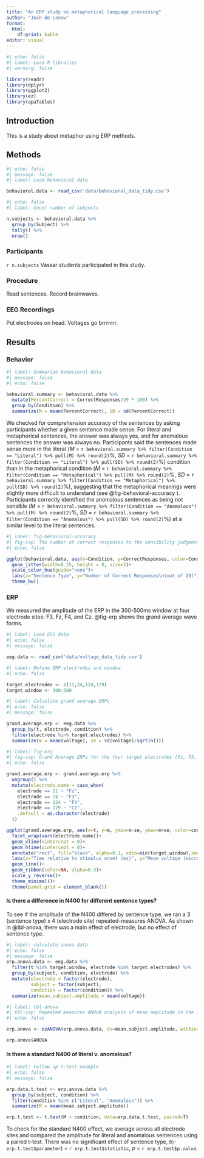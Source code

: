 ```yaml
---
title: "An ERP study on metaphorical language processing"
author: "Josh de Leeuw"
format: 
  html:
    df-print: kable
editor: visual
---
```


```r
#| echo: false
#| label: Load R libraries
#| warning: false

library(readr)
library(dplyr)
library(ggplot2)
library(ez)
library(apaTables)

```

## Introduction

This is a study about metaphor using ERP methods.

## Methods

```r
#| echo: false
#| message: false
#| label: Load behavioral data

behavioral.data <- read_csv('data/behavioral_data_tidy.csv')

```

```r
#| echo: false
#| label: Count number of subjects

n.subjects <- behavioral.data %>% 
  group_by(Subject) %>% 
  tally() %>% 
  nrow()
```

### Participants

`r n.subjects` Vassar students participated in this study.

### Procedure

Read sentences. Record brainwaves.

### EEG Recordings

Put electrodes on head. Voltages go brrrrrrr.

## Results

### Behavior

```r
#| label: Summarize behavioral data
#| message: false
#| echo: false

behavioral.summary <- behavioral.data %>%
  mutate(PercentCorrect = CorrectResponses/29 * 100) %>%
  group_by(Condition) %>%
  summarize(M = mean(PercentCorrect), SD = sd(PercentCorrect))

```

We checked for comprehension accuracy of the sentences by asking participants whether a given sentence made sense. For literal and metaphorical sentences, the answer was always yes, and for anomalous sentences the answer was always no. Participants said the sentences made sense more in the literal (*M* = `r behavioral.summary %>% filter(Condition == "Literal") %>% pull(M) %>% round(2)`%, *SD* = `r behavioral.summary %>% filter(Condition == "Literal") %>% pull(SD) %>% round(2)`%) condition than in the metaphorical condition (*M* = `r behavioral.summary %>% filter(Condition == "Metaphorical") %>% pull(M) %>% round(2)`%, *SD* = `r behavioral.summary %>% filter(Condition == "Metaphorical") %>% pull(SD) %>% round(2)`%), suggesting that the metaphorical meanings were slightly more difficult to understand (see @fig-behavioral-accuracy ). Participants correctly identified the anomalous sentences as being not sensible (*M* = `r behavioral.summary %>% filter(Condition == "Anomalous") %>% pull(M) %>% round(2)`%, *SD* = `r behavioral.summary %>% filter(Condition == "Anomalous") %>% pull(SD) %>% round(2)`%) at a similar level to the literal sentences.

```r
#| label: fig-behavioral-accuracy
#| fig-cap: The number of correct responses to the sensibility judgments was slightly lower for metaphorical sentences.
#| echo: false

ggplot(behavioral.data, aes(x=Condition, y=CorrectResponses, color=Condition))+
  geom_jitter(width=0.25, height = 0, size=2)+
  scale_color_hue(guide="none")+
  labs(x="Sentence Type", y="Number of Correct Responses\n(out of 29)")+
  theme_bw()
```

### ERP

We measured the amplitude of the ERP in the 300-500ms window at four electrode sites: F3, Fz, F4, and Cz. @fig-erp shows the grand average wave forms.

```r
#| label: Load EEG data
#| echo: false
#| message: false

eeg.data <- read_csv('data/voltage_data_tidy.csv')
```

```r
#| label: Define ERP electrodes and window
#| echo: false

target.electrodes <- c(11,24,124,129)
target.window <- 300:500
```

```r
#| label: Calculate grand average ERPs
#| echo: false
#| message: false

grand.average.erp <- eeg.data %>%
  group_by(t, electrode, condition) %>%
  filter(electrode %in% target.electrodes) %>%
  summarize(m = mean(voltage), se = sd(voltage)/sqrt(n()))
```

```r
#| label: fig-erp
#| fig-cap: Grand Average ERPs for the four target electrodes (Fz, F3, F4, Cz). The shaded window represents the target time window for our analysis of the N4 ERP component.
#| echo: false

grand.average.erp <- grand.average.erp %>%
  ungroup() %>%
  mutate(electrode.name = case_when(
    electrode == 11 ~ "Fz",
    electrode == 24 ~ "F3",
    electrode == 124 ~ "F4",
    electrode == 129 ~ "Cz",
    .default = as.character(electrode)
  ))

ggplot(grand.average.erp, aes(x=t, y=m, ymin=m-se, ymax=m+se, color=condition, fill=condition))+
  facet_wrap(vars(electrode.name))+
  geom_vline(xintercept = 0)+
  geom_hline(yintercept = 0)+
  annotate("rect", fill="black", alpha=0.1, xmin=min(target.window),xmax=max(target.window), ymin=-5, ymax=5)+
  labs(x="Time relative to stimulus onset (ms)", y="Mean voltage (microvolts)")+
  geom_line()+
  geom_ribbon(color=NA, alpha=0.3)+
  scale_y_reverse()+
  theme_minimal()+
  theme(panel.grid = element_blank())

```

#### Is there a difference in N400 for different sentence types?

To see if the amplitude of the N400 differed by sentence type, we ran a 3 (sentence type) x 4 (electrode site) repeated-measures ANOVA. As shown in @tbl-anova, there was a main effect of electrode, but no effect of sentence type.

```r
#| label: calculate anova data
#| echo: false
#| message: false
erp.anova.data <- eeg.data %>%
  filter(t %in% target.window, electrode %in% target.electrodes) %>%
  group_by(subject, condition, electrode) %>%
  mutate(electrode = factor(electrode),
         subject = factor(subject),
         condition = factor(condition)) %>%
  summarize(mean.subject.amplitude = mean(voltage))
```

```r
#| label: tbl-anova
#| tbl-cap: Repeated measures ANOVA analysis of mean amplitude in the 300-500ms window post-stimulus onset.
#| echo: false

erp.anova <- ezANOVA(erp.anova.data, dv=mean.subject.amplitude, within=c(condition, electrode), wid=subject)

erp.anova$ANOVA
```

#### Is there a standard N400 of literal v. anomalous?

```r
#| label: Follow up t-test example
#| echo: false
#| message: false

erp.data.t.test <- erp.anova.data %>%
  group_by(subject, condition) %>%
  filter(condition %in% c("Literal", "Anomalous")) %>%
  summarize(M = mean(mean.subject.amplitude))

erp.t.test <- t.test(M ~ condition, data=erp.data.t.test, paired=T)
```

To check for the standard N400 effect, we average across all electrode sites and compared the amplitude for literal and anomalous sentences using a paired t-test. There was no significant effect of sentence type, *t*(`r erp.t.test$parameter`) = `r erp.t.test$statistic`, *p* = `r erp.t.test$p.value`.
